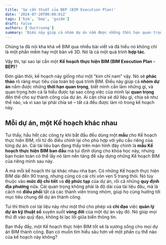 ```yaml
---
title: 'Sự cần thiết của BEP (BIM Execution Plan)'
date: '2024-07-20T00:00:01Z'
tags: ['bim', 'bep', 'guide']
draft: false
authors: ['ductruong']
summary: 'Điều này giúp cả nhóm dự án nắm được những thời hạn quan trọng, biết mình cần làm những gì, và quan trọng hơn cả là hiểu được tại sao công việc của mình lại quan trọng đến thế cho sự thành công của dự án.'
---
```


Chúng ta đã nói kha khá về BIM qua nhiều bài viết và đã hiểu nó không chỉ là một phần mềm hay một bản vẽ 3D. Nó là cả một quá trình **hợp tác**.

Vậy thì, tại sao lại cần một **Kế hoạch thực hiện BIM (BIM Execution Plan - BEP)**?

Đơn giản thôi, kế hoạch này giống như một "kim chỉ nam" vậy. Nó sẽ **phác thảo** rõ ràng mục tiêu của toàn bộ quá trình BIM. Điều này giúp cả **nhóm dự án** nắm được những **thời hạn quan trọng**, biết mình cần làm những gì, và quan trọng hơn cả là hiểu được tại sao công việc của mình lại **quan trọng** đến thế cho sự thành công của dự án. Ai cần chia sẻ dữ liệu gì, chia sẻ như thế nào, và vì sao lại phải chia sẻ – tất cả đều được làm rõ trong kế hoạch này.

## Mỗi dự án, một Kế hoạch khác nhau

Tui thấy, hầu hết các công ty khi bắt đầu đều dùng một **mẫu** cho Kế hoạch thực hiện BIM, rồi từ đó điều chỉnh lại cho phù hợp với yêu cầu riêng của từng dự án. Cái tài liệu bạn đang thấy trên màn hình đây chính là **mẫu Kế hoạch thực hiện BIM ban đầu** mà tui định dùng cho khóa học này, nhưng bạn hoàn toàn có thể lấy nó làm nền tảng để xây dựng những Kế hoạch BIM của riêng mình sau này.

À mà mỗi kế hoạch thì lại khác nhau nha bạn. Có những Kế hoạch thực hiện BIM dài đến 90 trang, nhưng cũng có cái chỉ vỏn vẹn 5 trang thôi. Nó tùy thuộc vào **mức độ chi tiết** và **độ phức tạp** của dự án, rồi cả những **quy định địa phương** nữa. Cái quan trọng không phải là độ dài của tài liệu đâu, mà là cách nó **điều phối** tất cả các thành viên trong nhóm, giúp họ cùng hướng tới mục tiêu chung để dự án thành công.

Tui thì thích coi tài liệu này như một thứ cho phép và **chỉ đạo** việc **quản lý dự án kỹ thuật số** xuyên suốt **vòng đời** của một dự án vậy đó. Nó giúp mọi thứ đi vào quỹ đạo, không bị lạc lối giữa biển thông tin.

Bạn thấy đấy, một Kế hoạch thực hiện BIM tốt sẽ là xương sống cho mọi dự án BIM thành công. Bạn có muốn tìm hiểu sâu hơn về một phần cụ thể nào của kế hoạch này không?
